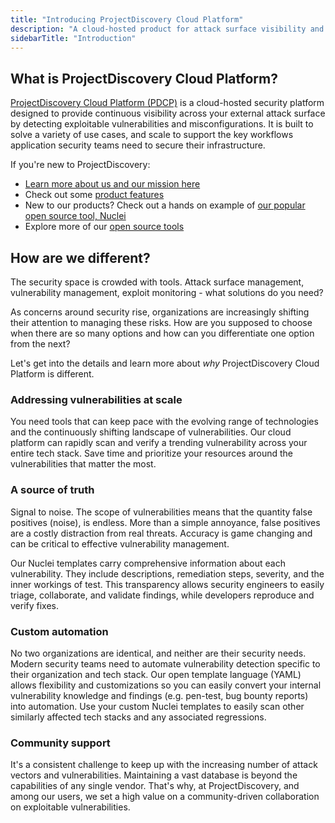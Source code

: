 ```yaml
---
title: "Introducing ProjectDiscovery Cloud Platform"
description: "A cloud-hosted product for attack surface visibility and vulnerability scanning"
sidebarTitle: "Introduction"
---
```

## What is ProjectDiscovery Cloud Platform? 

[ProjectDiscovery Cloud Platform (PDCP)](https://projectdiscovery.io/platform) is a cloud-hosted security platform designed to provide continuous visibility across your external attack surface by detecting exploitable vulnerabilities and misconfigurations. 
It is built to solve a variety of use cases, and scale to support the key workflows application security teams need to secure their infrastructure.

If you're new to ProjectDiscovery: 
 - [Learn more about us and our mission here](https://projectdiscovery.io/)
 - Check out some [product features](/cloud/features)
 - New to our products? Check out a hands on example of [our popular open source tool, Nuclei](/getstarted-overview)
 - Explore more of our [open source tools](/tools/index)

## How are we different?

The security space is crowded with tools. Attack surface management, vulnerability management, exploit monitoring - what solutions do you need? 

As concerns around security rise, organizations are increasingly 
shifting their attention to managing these risks. How are you supposed to choose when there are so many options and how can you differentiate one option from the next? 

Let's get into the details and learn more about _why_ ProjectDiscovery Cloud Platform is different. 

### Addressing vulnerabilities at scale

You need tools that can keep pace with the evolving range of technologies and the continuously shifting landscape of vulnerabilities. 
Our cloud platform can rapidly scan and verify a trending vulnerability across your entire tech stack. Save time and prioritize your resources 
around the vulnerabilities that matter the most. 

### A source of truth

Signal to noise. The scope of vulnerabilities means that the quantity false positives (noise), is endless. More than a simple 
annoyance, false positives are a costly distraction from real threats. Accuracy is game changing and can be critical to effective vulnerability management. 

Our Nuclei templates carry comprehensive information about each vulnerability. They include descriptions, remediation steps, severity, and the inner workings of test. 
This transparency allows security engineers to easily triage, collaborate, and validate findings, while developers reproduce and verify fixes. 

### Custom automation

No two organizations are identical, and neither are their security needs. Modern security teams need to automate vulnerability detection specific to their organization and tech stack. 
Our open template language (YAML) allows flexibility and customizations so you can easily convert your internal vulnerability knowledge and findings (e.g. pen-test, bug bounty reports) into automation.
Use your custom Nuclei templates to easily scan other similarly affected tech stacks and any associated regressions.

### Community support

It's a consistent challenge to keep up with the increasing number of attack vectors and vulnerabilities. 
Maintaining a vast database is beyond the capabilities of any single vendor. That's why, at ProjectDiscovery, and among our users, we set a high value on a community-driven collaboration on exploitable vulnerabilities.


